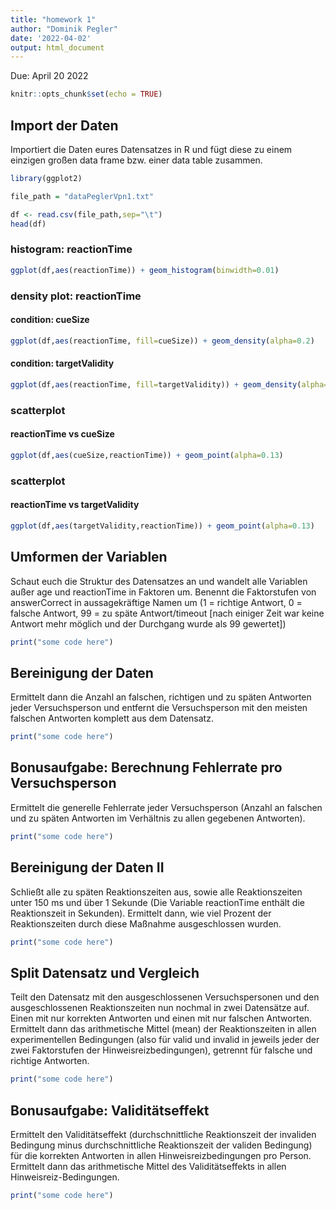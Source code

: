 ```yaml
---
title: "homework 1"
author: "Dominik Pegler"
date: '2022-04-02'
output: html_document
---
```


Due: April 20 2022

```r
knitr::opts_chunk$set(echo = TRUE)
```

## Import der Daten

Importiert die Daten eures Datensatzes in R und fügt diese zu einem einzigen großen data frame bzw. einer data table zusammen.

```r

library(ggplot2)

file_path = "dataPeglerVpn1.txt"

df <- read.csv(file_path,sep="\t")
head(df)
```

### histogram: reactionTime

```r
ggplot(df,aes(reactionTime)) + geom_histogram(binwidth=0.01)
```

### density plot: reactionTime

#### condition: cueSize

```r
ggplot(df,aes(reactionTime, fill=cueSize)) + geom_density(alpha=0.2)
```

#### condition: targetValidity

```r
ggplot(df,aes(reactionTime, fill=targetValidity)) + geom_density(alpha=0.2)
```

### scatterplot

#### reactionTime vs cueSize

```r
ggplot(df,aes(cueSize,reactionTime)) + geom_point(alpha=0.13)
```

### scatterplot

#### reactionTime vs targetValidity


```r
ggplot(df,aes(targetValidity,reactionTime)) + geom_point(alpha=0.13)
```


## Umformen der Variablen

Schaut euch die Struktur des Datensatzes an und wandelt alle Variablen außer age und reactionTime in Faktoren um. Benennt die Faktorstufen von answerCorrect in aussagekräftige Namen um (1 = richtige Antwort, 0 = falsche Antwort, 99 = zu späte Antwort/timeout [nach einiger Zeit war keine Antwort mehr möglich und der Durchgang wurde als 99 gewertet])

```r
print("some code here")
```

## Bereinigung der Daten

Ermittelt dann die Anzahl an falschen, richtigen und zu späten Antworten jeder Versuchsperson und entfernt die Versuchsperson mit den meisten falschen Antworten komplett aus dem Datensatz.

```r
print("some code here")
```

## Bonusaufgabe: Berechnung Fehlerrate pro Versuchsperson

Ermittelt die generelle Fehlerrate jeder Versuchsperson (Anzahl an falschen und zu späten Antworten im Verhältnis zu allen gegebenen Antworten).

```r
print("some code here")
```

## Bereinigung der Daten II

Schließt alle zu späten Reaktionszeiten aus, sowie alle Reaktionszeiten unter 150 ms und über 1 Sekunde (Die Variable reactionTime enthält die Reaktionszeit in Sekunden). Ermittelt dann, wie viel Prozent der Reaktionszeiten durch diese Maßnahme ausgeschlossen wurden.

```r
print("some code here")
```

## Split Datensatz und Vergleich

Teilt den Datensatz mit den ausgeschlossenen Versuchspersonen und den ausgeschlossenen Reaktionszeiten nun nochmal in zwei Datensätze auf. Einen mit nur korrekten Antworten und einen mit nur falschen Antworten. Ermittelt dann das arithmetische Mittel (mean) der Reaktionszeiten in allen experimentellen Bedingungen (also für valid und invalid in jeweils jeder der zwei Faktorstufen der Hinweisreizbedingungen), getrennt für falsche und richtige Antworten.

```r
print("some code here")
```

## Bonusaufgabe: Validitätseffekt

Ermittelt den Validitätseffekt (durchschnittliche Reaktionszeit der invaliden Bedingung minus durchschnittliche Reaktionszeit der validen Bedingung) für die korrekten Antworten in allen Hinweisreizbedingungen pro Person. Ermittelt dann das arithmetische Mittel des Validitätseffekts in allen Hinweisreiz-Bedingungen.

```r
print("some code here")
```